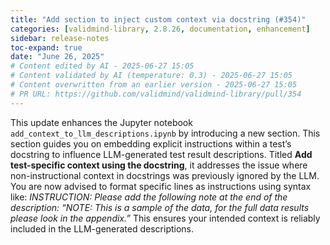 ```yaml
---
title: "Add section to inject custom context via docstring (#354)"
categories: [validmind-library, 2.8.26, documentation, enhancement]
sidebar: release-notes
toc-expand: true
date: "June 26, 2025"
# Content edited by AI - 2025-06-27 15:05
# Content validated by AI (temperature: 0.3) - 2025-06-27 15:05
# Content overwritten from an earlier version - 2025-06-27 15:05
# PR URL: https://github.com/validmind/validmind-library/pull/354
---
```


This update enhances the Jupyter notebook `add_context_to_llm_descriptions.ipynb` by introducing a new section. This section guides you on embedding explicit instructions within a test's docstring to influence LLM-generated test result descriptions. Titled **Add test-specific context using the docstring**, it addresses the issue where non-instructional context in docstrings was previously ignored by the LLM. You are now advised to format specific lines as instructions using syntax like: *INSTRUCTION: Please add the following note at the end of the description: "NOTE: This is a sample of the data, for the full data results please look in the appendix."* This ensures your intended context is reliably included in the LLM-generated descriptions.